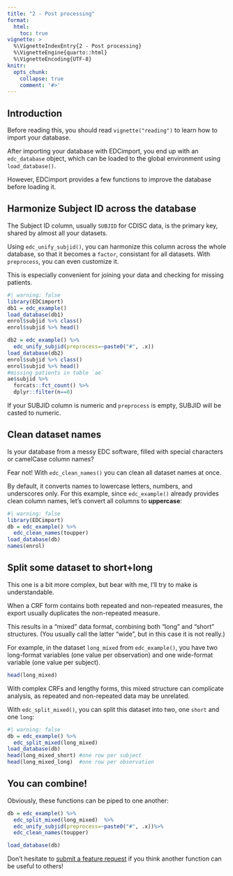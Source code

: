 ```yaml
---
title: "2 - Post processing"
format: 
  html:
    toc: true
vignette: >
  %\VignetteIndexEntry{2 - Post processing}
  %\VignetteEngine{quarto::html}
  %\VignetteEncoding{UTF-8}
knitr:
  opts_chunk:
    collapse: true
    comment: '#>'
---
```


## Introduction

::: callout-caution
Before reading this, you should read `vignette("reading")` to learn how to import your database.
:::

After importing your database with EDCimport, you end up with an `edc_database` object, which can be loaded to the global environment using `load_database()`.

However, EDCimport provides a few functions to improve the database before loading it.

## Harmonize Subject ID across the database

The Subject ID column, usually `SUBJID` for CDISC data, is the primary key, shared by almost all your datasets.

Using `edc_unify_subjid()`, you can harmonize this column across the whole database, so that it becomes a `factor`, consistant for all datasets. With `preprocess`, you can even customize it.

This is especially convenient for joining your data and checking for missing patients.

```r
#| warning: false
library(EDCimport)
db1 = edc_example()
load_database(db1)
enrol$subjid %>% class()
enrol$subjid %>% head()

db2 = edc_example() %>% 
  edc_unify_subjid(preprocess=~paste0("#", .x))
load_database(db2)
enrol$subjid %>% class()
enrol$subjid %>% head()
#missing patients in table `ae`
ae$subjid %>% 
  forcats::fct_count() %>% 
  dplyr::filter(n==0) 
```

::: callout-note
If your SUBJID column is numeric and `preprocess` is empty, SUBJID will be casted to numeric.
:::

## Clean dataset names

Is your database from a messy EDC software, filled with special characters or camelCase column names?

Fear not! With `edc_clean_names()` you can clean all dataset names at once.

By default, it converts names to lowercase letters, numbers, and underscores only. For this example, since `edc_example()` already provides clean column names, let's convert all columns to **uppercase**:

```r
#| warning: false
library(EDCimport)
db = edc_example() %>% 
  edc_clean_names(toupper)
load_database(db)
names(enrol)
```

## Split some dataset to short+long

::: {.callout-note appearance="minimal"}
This one is a bit more complex, but bear with me, I'll try to make is understandable.
:::

When a CRF form contains both repeated and non-repeated measures, the export usually duplicates the non-repeated measure.

This results in a "mixed" data format, combining both "long" and "short" structures. (You usually call the latter "wide", but in this case it is not really.)

For example, in the dataset `long_mixed` from `edc_example()`, you have two long-format variables (one value per observation) and one wide-format variable (one value per subject).

```r
head(long_mixed)
```

With complex CRFs and lengthy forms, this mixed structure can complicate analysis, as repeated and non-repeated data may be unrelated.

With `edc_split_mixed()`, you can split this dataset into two, one `short` and one `long`:

```r
#| warning: false
db = edc_example() %>% 
  edc_split_mixed(long_mixed)
load_database(db)
head(long_mixed_short) #one row per subject
head(long_mixed_long)  #one row per observation
```

## You can combine!

Obviously, these functions can be piped to one another:

``` r
db = edc_example() %>% 
  edc_split_mixed(long_mixed)  %>% 
  edc_unify_subjid(preprocess=~paste0("#", .x))%>% 
  edc_clean_names(toupper)

load_database(db)
```

Don't hesitate to [submit a feature request](https://github.com/DanChaltiel/EDCimport/issues/new?template=feature_request.md) if you think another function can be useful to others!
